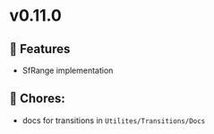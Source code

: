 
<Meta title="Releases/v0.11.0 - Latest/Change log" />

# v0.11.0

## 🚀 Features

- SfRange implementation

## 🧹 Chores:

- docs for transitions in `Utilites/Transitions/Docs`
